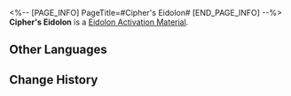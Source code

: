 <%-- [PAGE_INFO]
PageTitle=#Cipher's Eidolon#
[END_PAGE_INFO] --%>
{{Item Infobox
|id          = 11406
|image       = Item Cipher's Eidolon.png{{subst:void|<!--$UPLOAD:<<SpriteOutput/ItemFigures/11003.png>-<Item Cipher's Eidolon.png>-<Item Icons>>-->}}
|type        = Eidolon Activation Material
|invCategory = 
|rarity      = 5
|effect      = 
|description = Material for raising Cipher's Eidolon Level.
}}
'''Cipher's Eidolon''' is a [[Eidolon Activation Material]].

==Other Languages==
{{Other Languages
|en   = Cipher's Eidolon
|zhs  = 【赛飞儿】的星魂
|zht  = 【賽飛兒】的星魂
|ja   = 「サフェル」の星魂
|ko   = [사이퍼]의 성혼
|es   = Eidolon de Cífer
|fr   = Eidolon de Cipher
|ru   = Эйдолон Цифер
|th   = Eidolon ของ Cipher
|vi   = Tinh Hồn Của Cipher
|de   = Ciphers Eidolon
|id   = Cipher's Eidolon
|pt   = Eidolon da Cipher
}}

==Change History==
{{Change History|3.3}}